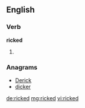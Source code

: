 ==English==

===Verb===
'''ricked'''

# {{past of|rick}}

===Anagrams===
* [[Derick#English|Derick]]
* [[dicker#English|dicker]]

[[de:ricked]]
[[mg:ricked]]
[[vi:ricked]]